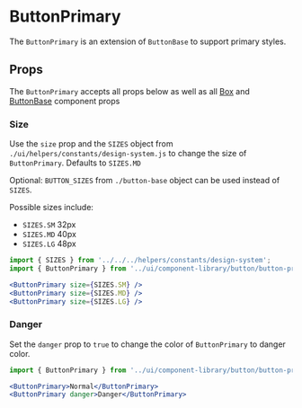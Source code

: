 

# ButtonPrimary

The `ButtonPrimary` is an extension of `ButtonBase` to support primary styles.

<Canvas>
  <Story id="ui-components-component-library-button-primary-button-primary-stories-js--default-story" />
</Canvas>

## Props

The `ButtonPrimary` accepts all props below as well as all [Box](/docs/ui-components-ui-box-box-stories-js--default-story#props) and [ButtonBase](/docs/ui-components-component-library-button-base-button-base-stories-js--default-story#props) component props

<ArgsTable of={ButtonPrimary} />

### Size

Use the `size` prop and the `SIZES` object from `./ui/helpers/constants/design-system.js` to change the size of `ButtonPrimary`. Defaults to `SIZES.MD`

Optional: `BUTTON_SIZES` from `./button-base` object can be used instead of `SIZES`.

Possible sizes include:

- `SIZES.SM` 32px
- `SIZES.MD` 40px
- `SIZES.LG` 48px

<Canvas>
  <Story id="ui-components-component-library-button-primary-button-primary-stories-js--size" />
</Canvas>

```jsx
import { SIZES } from '../../../helpers/constants/design-system';
import { ButtonPrimary } from '../ui/component-library/button/button-primary/button-primary';

<ButtonPrimary size={SIZES.SM} />
<ButtonPrimary size={SIZES.MD} />
<ButtonPrimary size={SIZES.LG} />
```

### Danger

Set the `danger` prop to `true` to change the color of `ButtonPrimary` to danger color.

<Canvas>
  <Story id="ui-components-component-library-button-primary-button-primary-stories-js--danger" />
</Canvas>

```jsx
import { ButtonPrimary } from '../ui/component-library/button/button-primary/button-primary';

<ButtonPrimary>Normal</ButtonPrimary>
<ButtonPrimary danger>Danger</ButtonPrimary>
```
